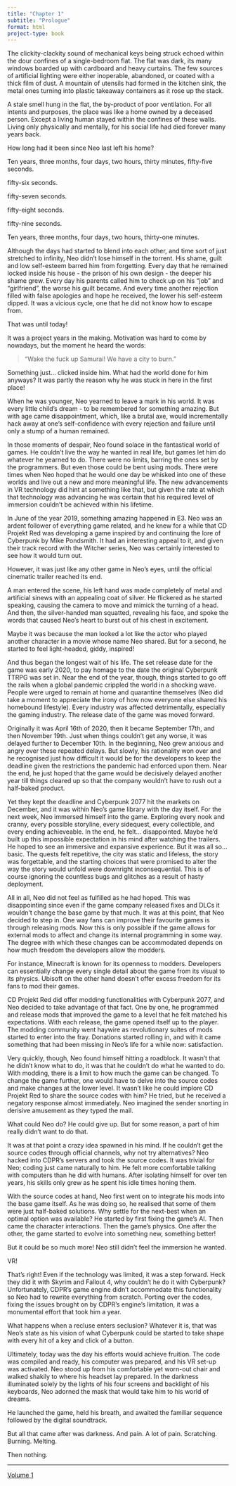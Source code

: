 ```yaml
---
title: "Chapter 1"
subtitle: "Prologue"
format: html
project-type: book
---
```


The clickity-clackity sound of mechanical keys being struck echoed within the dour confines of a single-bedroom flat. The flat was dark, its many windows boarded up with cardboard and heavy curtains. The few sources of artificial lighting were either inoperable, abandoned, or coated with a thick film of dust. A mountain of utensils had formed in the kitchen sink, the metal ones turning into plastic takeaway containers as it rose up the stack.

A stale smell hung in the flat, the by-product of poor ventilation. For all intents and purposes, the place was like a home owned by a deceased person. Except a living human stayed within the confines of these walls. Living only physically and mentally, for his social life had died forever many years back.

How long had it been since Neo last left his home?

Ten years, three months, four days, two hours, thirty minutes, fifty-five seconds.

fifty-six seconds.

fifty-seven seconds.

fifty-eight seconds.

fifty-nine seconds.

Ten years, three months, four days, two hours, thirty-one minutes.

Although the days had started to blend into each other, and time sort of just stretched to infinity, Neo didn't lose himself in the torrent. His shame, guilt and low self-esteem barred him from forgetting. Every day that he remained locked inside his house - the prison of his own design - the deeper his shame grew. Every day his parents called him to check up on his "job" and "girlfriend", the worse his guilt became. And every time another rejection filled with false apologies and hope he received, the lower his self-esteem dipped. It was a vicious cycle, one that he did not know how to escape from.

That was until today!

It was a project years in the making. Motivation was hard to come by nowadays, but the moment he heard the words: 

> "Wake the fuck up Samurai! We have a city to burn."

Something just... clicked inside him. What had the world done for him anyways? It was partly the reason why he was stuck in here in the first place! 

When he was younger, Neo yearned to leave a mark in his world. It was every little child's dream - to be remembered for something amazing. But with age came disappointment, which, like a brutal axe, would incrementally hack away at one's self-confidence with every rejection and failure until only a stump of a human remained. 

In those moments of despair, Neo found solace in the fantastical world of games. He couldn't live the way he wanted in real life, but games let him do whatever he yearned to do. There were no limits, barring the ones set by the programmers. But even those could be bent using mods. There were times when Neo hoped that he would one day be whisked into one of these worlds and live out a new and more meaningful life. The new advancements in VR technology did hint at something like that, but given the rate at which that technology was advancing he was certain that his required level of immersion couldn't be achieved within his lifetime.

In June of the year 2019, something amazing happened in E3. Neo was an ardent follower of everything game related, and he knew for a while that CD Projekt Red was developing a game inspired by and continuing the lore of Cyberpunk by Mike Pondsmith. It had an interesting appeal to it, and given their track record with the Witcher series, Neo was certainly interested to see how it would turn out.

However, it was just like any other game in Neo's eyes, until the official cinematic trailer reached its end.

A man entered the scene, his left hand was made completely of metal and artificial sinews with an appealing coat of silver. He flickered as he started speaking, causing the camera to move and mimick the turning of a head. And then, the silver-handed man squatted, revealing his face, and spoke the words that caused Neo's heart to burst out of his chest in excitement.

Maybe it was because the man looked a lot like the actor who played another character in a movie whose name Neo shared. But for a second, he started to feel light-headed, giddy, inspired!

And thus began the longest wait of his life. The set release date for the game was early 2020, to pay homage to the date the original Cyberpunk TTRPG was set in. Near the end of the year, though, things started to go off the rails when a global pandemic crippled the world in a shocking wave. People were urged to remain at home and quarantine themselves (Neo did take a moment to appreciate the irony of how now everyone else shared his homebound lifestyle). Every industry was affected detrimentally, especially the gaming industry. The release date of the game was moved forward.

Originally it was April 16th of 2020, then it became September 17th, and then November 19th. Just when things couldn't get any worse, it was delayed further to December 10th. In the beginning, Neo grew anxious and angry over these repeated delays. But slowly, his rationality won over and he recognised just how difficult it would be for the developers to keep the deadline given the restrictions the pandemic had enforced upon them. Near the end, he just hoped that the game would be decisively delayed another year till things cleared up so that the company wouldn't have to rush out a half-baked product.

Yet they kept the deadline and Cyberpunk 2077 hit the markets on December, and it was within Neo's game library with the day itself. For the next week, Neo immersed himself into the game. Exploring every nook and cranny, every possible storyline, every sidequest, every collectible, and every ending achieveable. In the end, he felt... disappointed. Maybe he'd built up this impossible expectation in his mind after watching the trailers. He hoped to see an immersive and expansive experience. But it was all so... basic. The quests felt repetitive, the city was static and lifeless, the story was forgettable, and the starting choices that were promised to alter the way the story would unfold were downright inconsequential. This is of course ignoring the countless bugs and glitches as a result of hasty deployment.

All in all, Neo did not feel as fulfilled as he had hoped. This was disappointing since even if the game company released fixes and DLCs it wouldn't change the base game by that much. It was at this point, that Neo decided to step in. One way fans can improve their favourite games is through releasing mods. Now this is only possible if the game allows for external mods to affect and change its internal programming in some way. The degree with which these changes can be accommodated depends on how much freedom the developers allow the modders.

For instance, Minecraft is known for its openness to modders. Developers can essentially change every single detail about the game from its visual to its physics. Ubisoft on the other hand doesn't offer excess freedom for its fans to mod their games.

CD Projekt Red did offer modding functionalities with Cyberpunk 2077, and Neo decided to take advantage of that fact. One by one, he programmed and release mods that improved the game to a level that he felt matched his expectations. With each release, the game opened itself up to the player. The modding community went haywire as revolutionary suites of mods started to enter into the fray. Donations started rolling in, and with it came something that had been missing in Neo's life for a while now: satisfaction.

Very quickly, though, Neo found himself hitting a roadblock. It wasn't that he didn't know what to do, it was that he couldn't do what he wanted to do. With modding, there is a limit to how much the game can be changed. To change the game further, one would have to delve into the source codes and make changes at the lower level. It wasn't like he could implore CD Projekt Red to share the source codes with him? He tried, but he received a negatory response almost immediately. Neo imagined the sender snorting in derisive amusement as they typed the mail.

What could Neo do? He could give up. But for some reason, a part of him really didn't want to do that.

It was at that point a crazy idea spawned in his mind. If he couldn't get the source codes through official channels, why not try alternatives? Neo hacked into CDPR's servers and took the source codes. It was trivial for Neo; coding just came naturally to him. He felt more comfortable talking with computers than he did with humans. After isolating himself for over ten years, his skills only grew as he spent his idle times honing them.

With the source codes at hand, Neo first went on to integrate his mods into the base game itself. As he was doing so, he realised that some of them were just half-baked solutions. Why settle for the next-best when an optimal option was available? He started by first fixing the game's AI. Then came the character interactions. Then the game's physics. One after the other, the game started to evolve into something new, something better!

But it could be so much more! Neo still didn't feel the immersion he wanted.

VR!

That's right! Even if the technology was limited, it was a step forward. Heck they did it with Skyrim and Fallout 4, why couldn't he do it with Cyberpunk? Unfortunately, CDPR's game engine didn't accommodate this functionality so Neo had to rewrite everything from scratch. Porting over the codes, fixing the issues brought on by CDPR's engine's limitation, it was a monumental effort that took him a year.

What happens when a recluse enters seclusion? Whatever it is, that was Neo's state as his vision of what Cyberpunk could be started to take shape with every hit of a key and click of a button.

Ultimately, today was the day his efforts would achieve fruition. The code was compiled and ready, his computer was prepared, and his VR set-up was activated. Neo stood up from his comfortable yet worn-out chair and walked shakily to where his headset lay prepared. In the darkness illuminated solely by the lights of his four screens and backlight of his keyboards, Neo adorned the mask that would take him to his world of dreams.

He launched the game, held his breath, and awaited the familiar sequence followed by the digital soundtrack.

But all that came after was darkness. And pain. A lot of pain. Scratching. Burning. Melting.

Then nothing.

____

[Volume 1](./index.qmd)